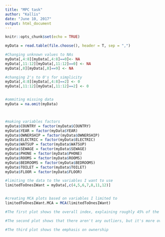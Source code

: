 ```yaml
---
title: "MPC task"
author: "Kallis"
date: "June 10, 2017"
output: html_document
---
```


```r
knitr::opts_chunk$set(echo = TRUE)
```

```r
myData = read.table(file.choose(), header = T, sep = ",")

#Changing unknown values to NAs
myData[,4:8][myData[,4:8]==0]<- NA
myData[,11:12][myData[,11:12]==0] <- NA
myData[,8][myData[,8]==9] <- NA

#changing 2's to 0's for simplicity
myData[,4:8][myData[,4:8]==2] <- 0
myData[,11:12][myData[,11:12]==2] <- 0


#ommiting missing data
myData = na.omit(myData)



#making variables factors
myData$COUNTRY = factor(myData$COUNTRY)
myData$YEAR = factor(myData$YEAR)
myData$OWNERSHIP = factor(myData$OWNERSHIP)
myData$ELECTRIC = factor(myData$ELECTRIC)
myData$WATSUP = factor(myData$WATSUP)
myData$SEWAGE = factor(myData$SEWAGE)
myData$PHONE = factor(myData$PHONE)
myData$ROOMS = factor(myData$ROOMS)
myData$BEDROOMS = factor(myData$BEDROOMS)
myData$TOILET = factor(myData$TOILET)
myData$FLOOR = factor(myData$FLOOR)
```




```r
#limiting the data to the variables I want to use
limitedToOnesIWant = myData[,c(4,5,6,7,8,11,12)]


#creating MCA plots based on variables I limited to
limitedToOnesIWant.MCA = MCA(limitedToOnesIWant)

#The first plot shows the overall index, explaining roughly 45% of the variation using just 2 dimentions

#The second plot shows that there aren't any outliers, but it's more oval than circular

#The third plot shows the emphasis on ownership
```


